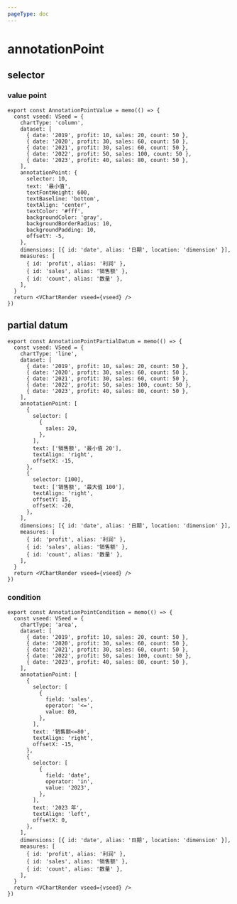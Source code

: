 ```yaml
---
pageType: doc
---
```



# annotationPoint

## selector

### value point

<AnnotationPointValue />

```tsx pure {5,12}
export const AnnotationPointValue = memo(() => {
  const vseed: VSeed = {
    chartType: 'column',
    dataset: [
      { date: '2019', profit: 10, sales: 20, count: 50 },
      { date: '2020', profit: 30, sales: 60, count: 50 },
      { date: '2021', profit: 30, sales: 60, count: 50 },
      { date: '2022', profit: 50, sales: 100, count: 50 },
      { date: '2023', profit: 40, sales: 80, count: 50 },
    ],
    annotationPoint: {
      selector: 10,
      text: '最小值',
      textFontWeight: 600,
      textBaseline: 'bottom',
      textAlign: 'center',
      textColor: '#fff',
      backgroundColor: 'gray',
      backgroundBorderRadius: 10,
      backgroundPadding: 10,
      offsetY: -5,
    },
    dimensions: [{ id: 'date', alias: '日期', location: 'dimension' }],
    measures: [
      { id: 'profit', alias: '利润' },
      { id: 'sales', alias: '销售额' },
      { id: 'count', alias: '数量' },
    ],
  }
  return <VChartRender vseed={vseed} />
})
```

## partial datum

<AnnotationPointPartialDatum />

```tsx pure {13-16,23}
export const AnnotationPointPartialDatum = memo(() => {
  const vseed: VSeed = {
    chartType: 'line',
    dataset: [
      { date: '2019', profit: 10, sales: 20, count: 50 },
      { date: '2020', profit: 30, sales: 60, count: 50 },
      { date: '2021', profit: 30, sales: 60, count: 50 },
      { date: '2022', profit: 50, sales: 100, count: 50 },
      { date: '2023', profit: 40, sales: 80, count: 50 },
    ],
    annotationPoint: [
      {
        selector: [
          {
            sales: 20,
          },
        ],
        text: ['销售额', '最小值 20'],
        textAlign: 'right',
        offsetX: -15,
      },
      {
        selector: [100],
        text: ['销售额', '最大值 100'],
        textAlign: 'right',
        offsetY: 15,
        offsetX: -20,
      },
    ],
    dimensions: [{ id: 'date', alias: '日期', location: 'dimension' }],
    measures: [
      { id: 'profit', alias: '利润' },
      { id: 'sales', alias: '销售额' },
      { id: 'count', alias: '数量' },
    ],
  }
  return <VChartRender vseed={vseed} />
})
```

### condition

<AnnotationPointCondition />

```tsx pure {14-18,26-30}
export const AnnotationPointCondition = memo(() => {
  const vseed: VSeed = {
    chartType: 'area',
    dataset: [
      { date: '2019', profit: 10, sales: 20, count: 50 },
      { date: '2020', profit: 30, sales: 60, count: 50 },
      { date: '2021', profit: 30, sales: 60, count: 50 },
      { date: '2022', profit: 50, sales: 100, count: 50 },
      { date: '2023', profit: 40, sales: 80, count: 50 },
    ],
    annotationPoint: [
      {
        selector: [
          {
            field: 'sales',
            operator: '<=',
            value: 80,
          },
        ],
        text: '销售额<=80',
        textAlign: 'right',
        offsetX: -15,
      },
      {
        selector: [
          {
            field: 'date',
            operator: 'in',
            value: '2023',
          },
        ],
        text: '2023 年',
        textAlign: 'left',
        offsetX: 0,
      },
    ],
    dimensions: [{ id: 'date', alias: '日期', location: 'dimension' }],
    measures: [
      { id: 'profit', alias: '利润' },
      { id: 'sales', alias: '销售额' },
      { id: 'count', alias: '数量' },
    ],
  }
  return <VChartRender vseed={vseed} />
})
```
